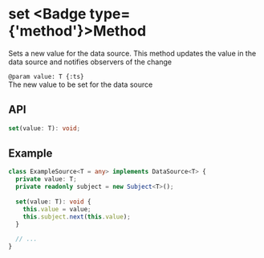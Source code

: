 
# set <Badge type={'method'}>Method</Badge>

Sets a new value for the data source.
This method updates the value in the data source and notifies observers of the change

`@param value: T {:ts}`  
The new value to be set for the data source

## API

```ts copy
set(value: T): void;
```

## Example

```ts copy
class ExampleSource<T = any> implements DataSource<T> {
  private value: T;
  private readonly subject = new Subject<T>();
  
  set(value: T): void {
    this.value = value;
    this.subject.next(this.value);
  }
  
  // ...
}
```
